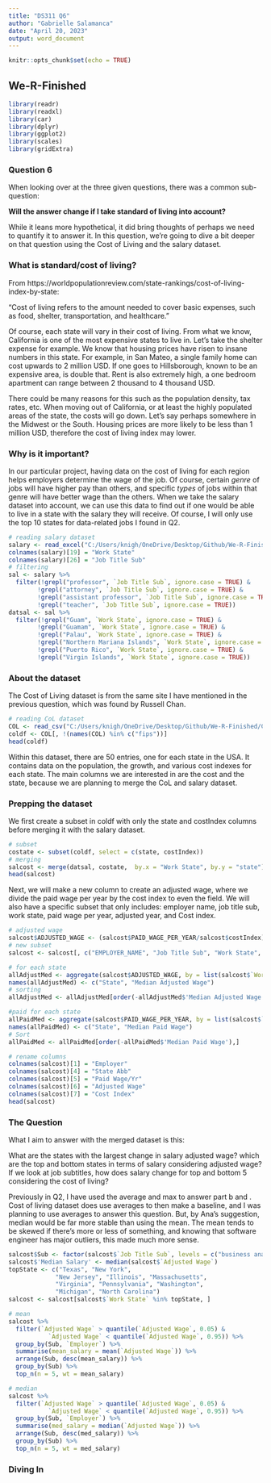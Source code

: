 ```yaml
---
title: "DS311 Q6"
author: "Gabrielle Salamanca"
date: "April 20, 2023"
output: word_document
---
```


```r
knitr::opts_chunk$set(echo = TRUE)
```

## We-R-Finished

```r
library(readr)
library(readxl)
library(car)
library(dplyr)
library(ggplot2)
library(scales)
library(gridExtra)
```

### Question 6

When looking over at the three given questions, there was a common sub-question:

**Will the answer change if I take standard of living into account?**

While it leans more hypothetical, it did bring thoughts of perhaps we need to quantify it to answer it. In this question, we're going to dive a bit deeper on that question using the Cost of Living and the salary dataset.

### What is standard/cost of living?

From https://worldpopulationreview.com/state-rankings/cost-of-living-index-by-state:

"Cost of living refers to the amount needed to cover basic expenses, such as food, shelter, transportation, and healthcare."

Of course, each state will vary in their cost of living. From what we know, California is one of the most expensive states to live in. Let's take the shelter expense for example. We know that housing prices have risen to insane numbers in this state. For example, in San Mateo, a single family home can cost upwards to 2 million USD. If one goes to Hillsborough, known to be an expensive area, is double that. Rent is also extremely high, a one bedroom apartment can range between 2 thousand to 4 thousand USD. 

There could be many reasons for this such as the population density, tax rates, etc. When moving out of California, or at least the highly populated areas of the state, the costs will go down. Let's say perhaps somewhere in the Midwest or the South. Housing prices are more likely to be less than 1 million USD, therefore the cost of living index may lower.

### Why is it important?

In our particular project, having data on the cost of living for each region helps employers determine the wage of the job. Of course, certain *genre* of jobs will have higher pay than others, and specific *types* of jobs within that genre will have better wage than the others. When we take the salary dataset into account, we can use this data to find out if one would be able to live in a state with the salary they will receive. Of course, I will only use the top 10 states for data-related jobs I found in Q2.

```r
# reading salary dataset
salary <- read_excel("C:/Users/knigh/OneDrive/Desktop/Github/We-R-Finished/salary/salary_data_states.xlsx")
colnames(salary)[19] = "Work State"
colnames(salary)[26] = "Job Title Sub"
# filtering
sal <- salary %>%
  filter(!grepl("professor", `Job Title Sub`, ignore.case = TRUE) &
       	!grepl("attorney", `Job Title Sub`, ignore.case = TRUE) &
       	!grepl("assistant professor", `Job Title Sub`, ignore.case = TRUE) &
       	!grepl("teacher", `Job Title Sub`, ignore.case = TRUE))
datsal <- sal %>%
  filter(!grepl("Guam", `Work State`, ignore.case = TRUE) &
       	!grepl("Guamam", `Work State`, ignore.case = TRUE) &
       	!grepl("Palau", `Work State`, ignore.case = TRUE) &
       	!grepl("Northern Mariana Islands", `Work State`, ignore.case = TRUE) &
       	!grepl("Puerto Rico", `Work State`, ignore.case = TRUE) &
       	!grepl("Virgin Islands", `Work State`, ignore.case = TRUE))
```

### About the dataset

The Cost of Living dataset is from the same site I have mentioned in the previous question, which was found by Russell Chan.

```r
# reading CoL dataset
COL <- read_csv("C:/Users/knigh/OneDrive/Desktop/Github/We-R-Finished/CostOfLiving2023.csv", show_col_types = FALSE)
coldf <- COL[, !(names(COL) %in% c("fips"))]
head(coldf)
```

Within this dataset, there are 50 entries, one for each state in the USA. It contains data on the population, the growth, and various cost indexes for each state. The main columns we are interested in are the cost and the state, because we are planning to merge the CoL and salary dataset.

### Prepping the dataset

We first create a subset in coldf with only the state and costIndex columns before merging it with the salary dataset.

```r
# subset
costate <- subset(coldf, select = c(state, costIndex))
# merging
salcost <- merge(datsal, costate,  by.x = "Work State", by.y = "state")
head(salcost)
```

Next, we will make a new column to create an adjusted wage, where we divide the paid wage per year by the cost index to even the field. We will also have a specific subset that only includes: employer name, job title sub, work state, paid wage per year, adjusted year, and Cost index.

```r
# adjusted wage
salcost$ADJUSTED_WAGE <- (salcost$PAID_WAGE_PER_YEAR/salcost$costIndex)*100
# new subset
salcost <- salcost[, c("EMPLOYER_NAME", "Job Title Sub", "Work State", "WORK_STATE_ABBREVIATION", "PAID_WAGE_PER_YEAR", "ADJUSTED_WAGE", "costIndex")]

# for each state
allAdjustMed <- aggregate(salcost$ADJUSTED_WAGE, by = list(salcost$`Work State`), FUN = median)
names(allAdjustMed) <- c("State", "Median Adjusted Wage")
# sorting
allAdjustMed <- allAdjustMed[order(-allAdjustMed$'Median Adjusted Wage'),]

#paid for each state
allPaidMed <- aggregate(salcost$PAID_WAGE_PER_YEAR, by = list(salcost$`Work State`), FUN = median)
names(allPaidMed) <- c("State", "Median Paid Wage")
# Sort
allPaidMed <- allPaidMed[order(-allPaidMed$'Median Paid Wage'),]

# rename columns
colnames(salcost)[1] = "Employer"
colnames(salcost)[4] = "State Abb"
colnames(salcost)[5] = "Paid Wage/Yr"
colnames(salcost)[6] = "Adjusted Wage"
colnames(salcost)[7] = "Cost Index"
head(salcost)
```

### The Question

What I aim to answer with the merged dataset is this:

What are the states with the largest change in salary adjusted wage? which are the top and bottom states in terms of salary considering adjusted wage? If we look at job subtitles, how does salary change for top and bottom 5 considering the cost of living?

Previously in Q2, I have used the average and max to answer part b and . Cost of living dataset does use averages to then make a baseline, and I was planning to use averages to answer this question. But, by Ana's suggestion, median would be far more stable than using the mean. The mean tends to be skewed if there's more or less of something, and knowing that software engineer has major outliers, this made much more sense.

```r
salcost$Sub <- factor(salcost$`Job Title Sub`, levels = c("business analyst", "data analyst", "data scientist", "management consultant", "software engineer"))
salcost$'Median Salary' <- median(salcost$`Adjusted Wage`)
topState <- c("Texas", "New York",
     		 "New Jersey", "Illinois", "Massachusetts",
     		 "Virginia", "Pennsylvania", "Washington",
     		 "Michigan", "North Carolina")
salcost <- salcost[salcost$`Work State` %in% topState, ]

# mean
salcost %>%
  filter(`Adjusted Wage` > quantile(`Adjusted Wage`, 0.05) & 
           `Adjusted Wage` < quantile(`Adjusted Wage`, 0.95)) %>%
  group_by(Sub, `Employer`) %>%
  summarise(mean_salary = mean(`Adjusted Wage`)) %>%
  arrange(Sub, desc(mean_salary)) %>%
  group_by(Sub) %>%
  top_n(n = 5, wt = mean_salary)

# median
salcost %>%
  filter(`Adjusted Wage` > quantile(`Adjusted Wage`, 0.05) & 
           `Adjusted Wage` < quantile(`Adjusted Wage`, 0.95)) %>%
  group_by(Sub, `Employer`) %>%
  summarise(med_salary = median(`Adjusted Wage`)) %>%
  arrange(Sub, desc(med_salary)) %>%
  group_by(Sub) %>%
  top_n(n = 5, wt = med_salary)
```

### Diving In

```r
```
